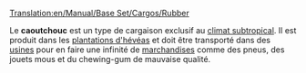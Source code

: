 [[Translation:en/Manual/Base Set/Cargos/Rubber]]

{{fr/Cargaison|name=Caoutchouc
|image=en/Rubberplantation.png
|produit=[[fr/Manual/Base Set/Industries/Plantation d'hévéa|Plantation d'hévéas]]
|accepté=[[fr/Manual/Base Set/Industries/Usine|Usine]]
}}

Le '''caoutchouc''' est un type de cargaison exclusif au [[fr/Manual/Climat#Subtropical|climat subtropical]]. Il est produit dans les [[fr/Manual/Base Set/Industries/Plantation d'hévéa|plantations d'hévéas]] et doit être transporté dans des [[fr/Manual/Base Set/Industries/Usine|usines]] pour en faire une infinité de [[fr/Manual/Base Set/Cargos/Marchandises|marchandises]] comme des pneus, des jouets mous et du chewing-gum de mauvaise qualité.